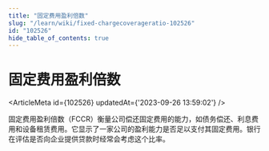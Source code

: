 ```yaml
---
title: "固定费用盈利倍数"
slug: "/learn/wiki/fixed-chargecoverageratio-102526"
id: "102526"
hide_table_of_contents: true
---
```



# 固定费用盈利倍数

<ArticleMeta id={102526} updatedAt={'2023-09-26 13:59:02'} />
<div className='border-solid border-b border-t-0 my-4 border-[var(--ifm-color-gray-300)]' />

固定费用盈利倍数（FCCR）衡量公司偿还固定费用的能力，如债务偿还、利息费用和设备租赁费用。它显示了一家公司的盈利能力是否足以支付其固定费用。银行在评估是否向企业提供贷款时经常会考虑这个比率。
